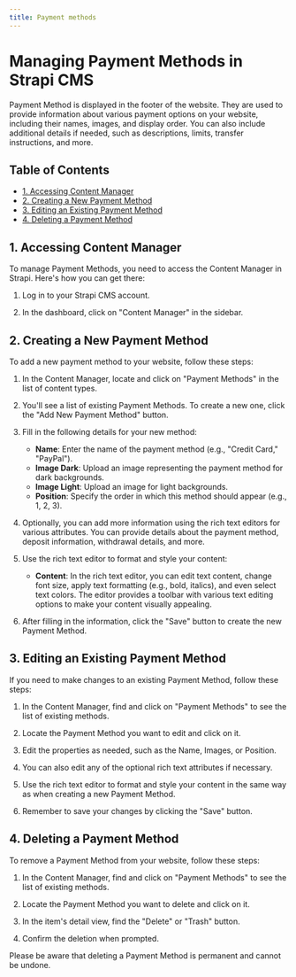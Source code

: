 ```yaml
---
title: Payment methods
---
```

# Managing Payment Methods in Strapi CMS

Payment Method is displayed in the footer of the website. They are used to provide information about various payment options on your website, including their names, images, and display order. You can also include additional details if needed, such as descriptions, limits, transfer instructions, and more.

## Table of Contents

- [1. Accessing Content Manager](#accessing-content-manager)
- [2. Creating a New Payment Method](#creating-a-new-payment-method)
- [3. Editing an Existing Payment Method](#editing-an-existing-payment-method)
- [4. Deleting a Payment Method](#deleting-a-payment-method)

## 1. Accessing Content Manager

To manage Payment Methods, you need to access the Content Manager in Strapi. Here's how you can get there:

1. Log in to your Strapi CMS account.

2. In the dashboard, click on "Content Manager" in the sidebar.

## 2. Creating a New Payment Method

To add a new payment method to your website, follow these steps:

1. In the Content Manager, locate and click on "Payment Methods" in the list of content types.

2. You'll see a list of existing Payment Methods. To create a new one, click the "Add New Payment Method" button.

3. Fill in the following details for your new method:
   - **Name**: Enter the name of the payment method (e.g., "Credit Card," "PayPal").
   - **Image Dark**: Upload an image representing the payment method for dark backgrounds.
   - **Image Light**: Upload an image for light backgrounds.
   - **Position**: Specify the order in which this method should appear (e.g., 1, 2, 3).

4. Optionally, you can add more information using the rich text editors for various attributes. You can provide details about the payment method, deposit information, withdrawal details, and more.

5. Use the rich text editor to format and style your content:
   - **Content**: In the rich text editor, you can edit text content, change font size, apply text formatting (e.g., bold, italics), and even select text colors. The editor provides a toolbar with various text editing options to make your content visually appealing.

6. After filling in the information, click the "Save" button to create the new Payment Method.

## 3. Editing an Existing Payment Method

If you need to make changes to an existing Payment Method, follow these steps:

1. In the Content Manager, find and click on "Payment Methods" to see the list of existing methods.

2. Locate the Payment Method you want to edit and click on it.

3. Edit the properties as needed, such as the Name, Images, or Position.

4. You can also edit any of the optional rich text attributes if necessary.

5. Use the rich text editor to format and style your content in the same way as when creating a new Payment Method.

6. Remember to save your changes by clicking the "Save" button.

## 4. Deleting a Payment Method

To remove a Payment Method from your website, follow these steps:

1. In the Content Manager, find and click on "Payment Methods" to see the list of existing methods.

2. Locate the Payment Method you want to delete and click on it.

3. In the item's detail view, find the "Delete" or "Trash" button.

4. Confirm the deletion when prompted.

Please be aware that deleting a Payment Method is permanent and cannot be undone.
